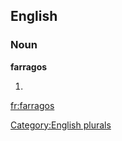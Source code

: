 
==English==

===Noun===
'''farragos'''

# {{plural of|[[farrago]]}}

[[Category:English plurals]]

[[fr:farragos]]